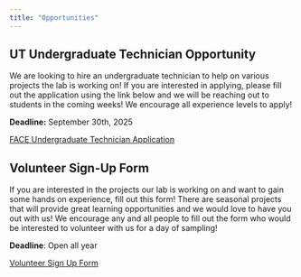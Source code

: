 ```yaml
---
title: "Opportunities"
---
```


## UT Undergraduate Technician Opportunity

We are looking to hire an undergraduate technician to help on various projects the lab is working on! If you are interested in applying, please fill out the application using the link below and we will be reaching out to students in the coming weeks! We encourage all experience levels to apply!

**Deadline:** September 30th, 2025

[FACE Undergraduate Technician Application](https://docs.google.com/forms/d/1jDkz1H4FdJpNW3Wg6gF5K5hPEjPQXlmVa_VfUXhlw4Q/edit)

## Volunteer Sign-Up Form

If you are interested in the projects our lab is working on and want to gain some hands on experience, fill out this form! There are seasonal projects that will provide great learning opportunities and we would love to have you out with us! We encourage any and all people to fill out the form who would be interested to volunteer with us for a day of sampling!

**Deadline**: Open all year

[Volunteer Sign Up Form](https://docs.google.com/forms/d/1YLUMSWGRt8R1QC52l4-2wjR_lVdnfVq8xzzBreAFO7Q/edit)
